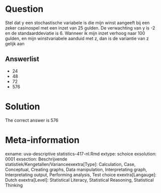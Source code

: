 Question
========

Stel dat y een stochastische variabele is die mijn winst aangeeft bij een zeker casinospel met een inzet van 25 gulden. De verwachting van y is -2 en de standaarddeviatie is 6. Wanneer ik mijn inzet verhoog naar 100 gulden, en mijn winstvariabele aanduid met z, dan is de variantie van z gelijk aan 

Answerlist
----------
* 24
* 48
* 72
* 576

Solution
========

The correct answer is  576 

Meta-information
================
exname: uva-descriptive statistics-417-nl.Rmd 
extype: schoice 
exsolution: 0001 
exsection: Beschrijvende statistiek/Kengetallen/Varianceexextra[Type]: Calculation, Case, Conceptual, Creating graphs, Data manipulation, Interpretating graph, Interpretating output, Performing analysis, Test choice 
exextra[Langauge]: Dutch 
exextra[Level]: Statistical Literacy, Statistical Reasoning, Statistical Thinking 
